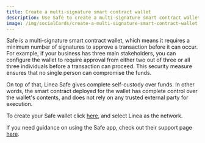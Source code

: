 ```yaml
---
title: Create a multi-signature smart contract wallet
description: Use Safe to create a multi-signature smart contract wallet on Linea
image: /img/socialCards/create-a-multi-signature-smart-contract-wallet.jpg
---
```


Safe is a multi-signature smart contract wallet, which means it requires a minimum number of 
signatures to approve a transaction before it can occur. For example, if your business has three 
main stakeholders, you can configure the wallet to require approval from either two out of three 
or all three individuals before a transaction can proceed. This security measure ensures that no 
single person can compromise the funds.

On top of that, Linea Safe gives complete self-custody over funds. In other words, the smart
contract deployed for the wallet has complete control over the wallet's contents, and does not
rely on any trusted external party for execution.

To create your Safe wallet click [here](https://app.safe.global/), and select Linea as the network.

If you need guidance on using the Safe app, check out their support page [here](https://help.safe.global/).
